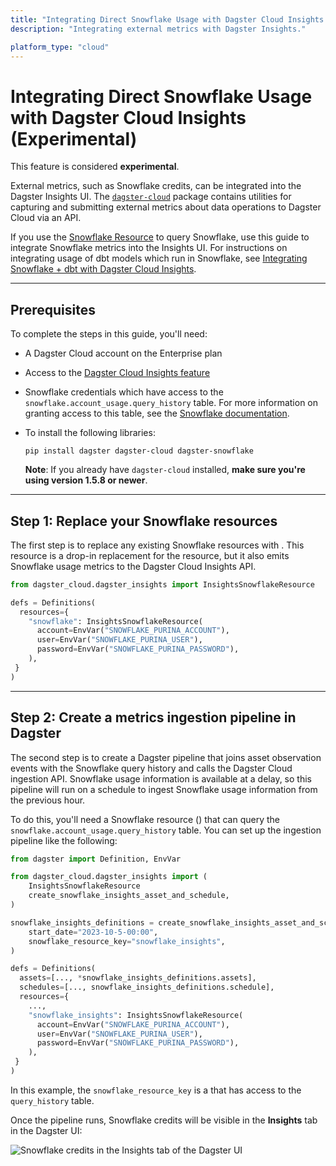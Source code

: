 ```yaml
---
title: "Integrating Direct Snowflake Usage with Dagster Cloud Insights | Dagster Docs"
description: "Integrating external metrics with Dagster Insights."

platform_type: "cloud"
---
```


# Integrating Direct Snowflake Usage with Dagster Cloud Insights (Experimental)

<Note>
  This feature is considered <strong>experimental</strong>.
</Note>

External metrics, such as Snowflake credits, can be integrated into the Dagster Insights UI. The [`dagster-cloud`](https://pypi.org/project/dagster-cloud/) package contains utilities for capturing and submitting external metrics about data operations to Dagster Cloud via an API.

If you use the [Snowflake Resource](/\_apidocs/libraries/dagster-snowflake) to query Snowflake, use this guide to integrate Snowflake metrics into the Insights UI. For instructions on integrating usage of dbt models which run in Snowflake, see [Integrating Snowflake + dbt with Dagster Cloud Insights](/dagster-cloud/insights/integrating-snowflake-and-dbt).

---

## Prerequisites

To complete the steps in this guide, you'll need:

- A Dagster Cloud account on the Enterprise plan
- Access to the [Dagster Cloud Insights feature](/dagster-cloud/insights)
- Snowflake credentials which have access to the `snowflake.account_usage.query_history` table. For more information on granting access to this table, see the [Snowflake documentation](https://docs.snowflake.com/en/sql-reference/account-usage#enabling-the-snowflake-database-usage-for-other-roles).
- To install the following libraries:

  ```shell
  pip install dagster dagster-cloud dagster-snowflake
  ```

  **Note**: If you already have `dagster-cloud` installed, **make sure you're using version 1.5.8 or newer**.

---

## Step 1: Replace your Snowflake resources

The first step is to replace any existing Snowflake resources with <PyObject module="dagster_cloud" object="InsightsSnowflakeResource" />. This resource is a drop-in replacement for the <PyObject module="dagster_snowflake" object="SnowflakeResource" /> resource, but it also emits Snowflake usage metrics to the Dagster Cloud Insights API.

```python
from dagster_cloud.dagster_insights import InsightsSnowflakeResource

defs = Definitions(
  resources={
    "snowflake": InsightsSnowflakeResource(
      account=EnvVar("SNOWFLAKE_PURINA_ACCOUNT"),
      user=EnvVar("SNOWFLAKE_PURINA_USER"),
      password=EnvVar("SNOWFLAKE_PURINA_PASSWORD"),
    ),
 }
)
```

---

## Step 2: Create a metrics ingestion pipeline in Dagster

The second step is to create a Dagster pipeline that joins asset observation events with the Snowflake query history and calls the Dagster Cloud ingestion API. Snowflake usage information is available at a delay, so this pipeline will run on a schedule to ingest Snowflake usage information from the previous hour.

To do this, you'll need a Snowflake resource (<PyObject module="dagster_snowflake" object="InsightsSnowflakeResource" />) that can query the `snowflake.account_usage.query_history` table. You can set up the ingestion pipeline like the following:

```python
from dagster import Definition, EnvVar

from dagster_cloud.dagster_insights import (
    InsightsSnowflakeResource
    create_snowflake_insights_asset_and_schedule,
)

snowflake_insights_definitions = create_snowflake_insights_asset_and_schedule(
    start_date="2023-10-5-00:00",
    snowflake_resource_key="snowflake_insights",
)

defs = Definitions(
  assets=[..., *snowflake_insights_definitions.assets],
  schedules=[..., snowflake_insights_definitions.schedule],
  resources={
    ...,
    "snowflake_insights": InsightsSnowflakeResource(
      account=EnvVar("SNOWFLAKE_PURINA_ACCOUNT"),
      user=EnvVar("SNOWFLAKE_PURINA_USER"),
      password=EnvVar("SNOWFLAKE_PURINA_PASSWORD"),
    ),
 }
)
```

In this example, the `snowflake_resource_key` is a <PyObject module="dagster_snowflake" object="SnowflakeResource" /> that has access to the `query_history` table.

Once the pipeline runs, Snowflake credits will be visible in the **Insights** tab in the Dagster UI:

<!-- ![Snowflake credits in the Insights tab of the Dagster UI](/images/dagster-cloud/insights/insights-snowflake.png) -->

<Image
alt="Snowflake credits in the Insights tab of the Dagster UI"
src="/images/dagster-cloud/insights/insights-snowflake.png"
width={3066}
height={1636}
/>
